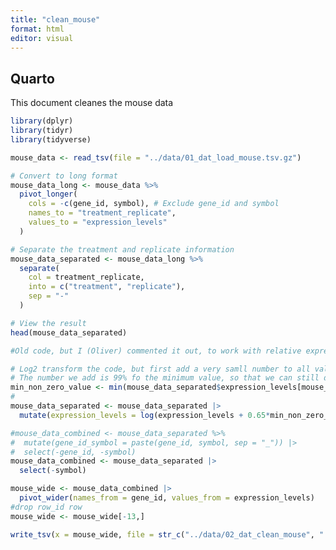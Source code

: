 ```yaml
---
title: "clean_mouse"
format: html
editor: visual
---
```


## Quarto

This document cleanes the mouse data

```r
library(dplyr)
library(tidyr)
library(tidyverse)
```

```r
mouse_data <- read_tsv(file = "../data/01_dat_load_mouse.tsv.gz")
```

```r
# Convert to long format
mouse_data_long <- mouse_data %>%
  pivot_longer(
    cols = -c(gene_id, symbol), # Exclude gene_id and symbol
    names_to = "treatment_replicate",
    values_to = "expression_levels"
  )

# Separate the treatment and replicate information
mouse_data_separated <- mouse_data_long %>%
  separate(
    col = treatment_replicate,
    into = c("treatment", "replicate"),
    sep = "-"
  )

# View the result
head(mouse_data_separated)

```

```r
#Old code, but I (Oliver) commented it out, to work with relative expression levels, so this is not needed here anymore

# Log2 transform the code, but first add a very samll number to all values, in order to avoid log(0). 
# The number we add is 99% fo the minimum value, so that we can still differentiate the artificial low values with the actual min, if needed.
min_non_zero_value <- min(mouse_data_separated$expression_levels[mouse_data_separated$expression_levels > 0])
#
mouse_data_separated <- mouse_data_separated |>
  mutate(expression_levels = log(expression_levels + 0.65*min_non_zero_value, 2))

```

```r
#mouse_data_combined <- mouse_data_separated %>%
#  mutate(gene_id_symbol = paste(gene_id, symbol, sep = "_")) |>
#  select(-gene_id, -symbol)
mouse_data_combined <- mouse_data_separated |>
  select(-symbol)

```

```r
mouse_wide <- mouse_data_combined |> 
  pivot_wider(names_from = gene_id, values_from = expression_levels)
#drop row_id row
mouse_wide <- mouse_wide[-13,]

```

```r
write_tsv(x = mouse_wide, file = str_c("../data/02_dat_clean_mouse", ".tsv.gz"))
```
